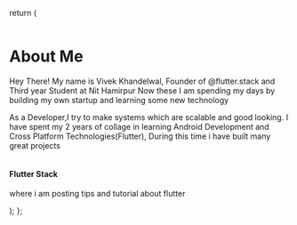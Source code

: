 
  return (
    <div className="a">
      <div className="a-left">
        <div className="a-card bg"></div>
        <div className="a-card">
          <img
            src={Me}
            alt=""
            className="a-img"
          />
        </div>
      </div>
      <div className="a-right">
        <h1 className="a-title">About Me</h1>
        <p className="a-sub">
          Hey There! My name is Vivek Khandelwal, Founder of @flutter.stack and Third year Student at Nit Hamirpur
          Now these I am spending my days by building my own startup and learning some new technology
        </p>
        <p className="a-desc">
          As a Developer,I try to make systems which are scalable and good looking. I have spent my 2 years of collage in learning 
          Android Development and Cross Platform Technologies(Flutter), During this time i have built many great projects
        </p>
        <div className="a-award">
          <img src={Award} alt="" className="a-award-img" />
          <div className="a-award-texts">
            <h4 className="a-award-title">Flutter Stack</h4>
            <p className="a-award-desc">
              where i am posting tips and tutorial about flutter
            </p>
          </div>
        </div>
      </div>
    </div>
  );
};

<About></About>
